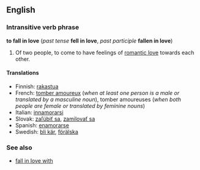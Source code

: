 ==English==
===Intransitive verb phrase===
'''to fall in love''' (''past tense'' '''fell in love''', ''past participle'' '''fallen in love''')

#Of two people, to come to have feelings of [[romantic love]] towards each other.

====Translations====
*Finnish: [[rakastua]]
*French: [[tomber amoureux]] (''when at least one person is a male or translated by a masculine noun''), tomber amoureuses (''when both people are female or translated by feminine nouns'')
*Italian: [[innamorarsi]]
*Slovak: [[zaľúbiť sa]], [[zamilovať sa]]
*Spanish: [[enamorarse]]
*Swedish: [[bli kär]], [[förälska]]

===See also===
*[[fall in love with]]